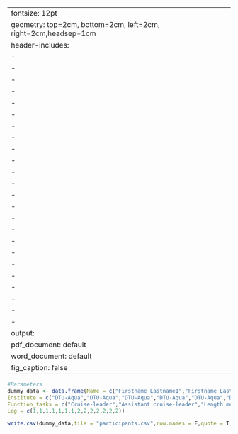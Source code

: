 
---
fontsize: 12pt
geometry: top=2cm, bottom=2cm, left=2cm, right=2cm,headsep=1cm
header-includes:
- \usepackage{booktabs}
- \usepackage{longtable}
- \usepackage{floatrow}
- \usepackage[T1]{fontenc}
- \usepackage[danish]{babel}
- \usepackage[utf8]{inputenc}
- \usepackage{graphicx}
- \usepackage{fancyhdr}
- \pagestyle{fancy}
- \fancyhf{}
- \fancyfoot{}
- \usepackage{pifont}
- \usepackage{amssymb}
- \usepackage[table]{xcolor}
- \usepackage{ragged2e}
- \usepackage{catchfile}
- \usepackage{array}
- \usepackage[export]{adjustbox}
- \usepackage{multirow}
- \linespread{1.15}
- \usepackage{tabularx}
- \usepackage{tcolorbox}
- \usepackage{lipsum}
- \usepackage{float}
output:
  pdf_document: default
  word_document: default
  fig_caption: false
---

\renewcommand{\familydefault}{\sfdefault}
\sffamily

\renewcommand{\familydefault}{\sfdefault}
\sffamily

```r

#Parameters
dummy_data <- data.frame(Name = c("Firstname Lastname1","Firstname Lastname2","Firstname Lastname3","Firstname Lastname4","Firstname Lastname5","Firstname Lastname6","Firstname Lastname7","Firstname Lastname8","Firstname Lastname2","Firstname Lastname3","Firstname Lastname9","Firstname Lastname10","Firstname Lastname11","Firstname Lastname12"),
Institute = c("DTU-Aqua","DTU-Aqua","DTU-Aqua","DTU-Aqua","DTU-Aqua","DTU-Aqua","GN","DTU-Aqua","DTU-Aqua","DTU-Aqua","DTU-Aqua","DTU-Aqua","FN","FGFRI"),
Function_tasks = c("Cruise-leader","Assistant cruise-leader","Length measurements","Individual fish measurements","Individual fish measurements","Night assistant cruise leader","Length measurements","Cruise-leader","Assistant cruise-leader","Maturity estimates","Individual fish measurements","Night assistant cruise leader","Maturity estimates","Night assistant cruise leader"),
Leg = c(1,1,1,1,1,1,1,2,2,2,2,2,2,2))

write.csv(dummy_data,file = "participants.csv",row.names = F,quote = T,fileEncoding = "UTF-8")

```

